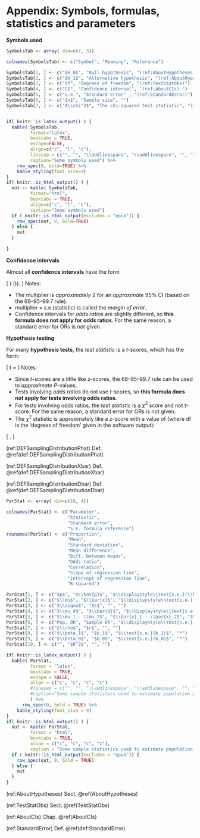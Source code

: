 
# Appendix: Symbols, formulas, statistics and parameters {#StatisticsAndParameters}


**Symbols used**

```r
SymbolsTab <- array( dim=c(7, 3))

colnames(SymbolsTab) <- c("Symbol", "Meaning", "Reference")

SymbolsTab[1, ] <- c("$H_0$", "Null hypothesis", "(ref:AboutHypotheses)")
SymbolsTab[2, ] <- c("$H_1$", "Alternative hypothesis", "(ref:AboutHypotheses)")
SymbolsTab[3, ] <- c("df", "Degrees of freedom", "(ref:TestStatObs)")
SymbolsTab[4, ] <- c("CI", "Confidence interval", "(ref:AboutCIs) ")
SymbolsTab[5, ] <- c("s.e.", "Standard error" , "(ref:StandardError)")
SymbolsTab[6, ] <- c("$n$", "Sample size", "")
SymbolsTab[7, ] <- c("$\\chi^2$", "The chi-squared test statistic", "(ref:TestStatObs) ")


if( knitr::is_latex_output() ) {
  kable( SymbolsTab,
         format="latex",
         booktabs = TRUE,
         escape=FALSE,
         align=c("c", "l", "c"),
         linesep = c("", "", "\\addlinespace", "\\addlinespace", "", "", ""),  # Else adds a space every 5 lines...
         caption="Some symbols used") %>%
	row_spec(0, bold=TRUE) %>%
    kable_styling(font_size=9)
}
if( knitr::is_html_output() ) {
  out <- kable( SymbolsTab,
         format="html",
         booktabs = TRUE,
         align=c("c", "l", "c"),
         caption="Some symbols used")
  if ( knitr::is_html_output(excludes = "epub")) {
    row_spec(out, 0, bold=TRUE)
  } else {
    out
  }
	
}
```




**Confidence intervals**

Almost all **confidence intervals** have the form

\[ 
    \text{statistic} \pm ( \text{multiplier} \times \text{s.e.}(\text{statistic})).
\]
Notes:

* The multiplier is *approximately* 2 for an *approximate* 95% CI (based on the 68--95--99.7 rule).
* $\text{multiplier} \times \text{s.e.}(\text{statistic})$ is called the *margin of error*.
* Confidence intervals for *odds ratios* are slightly different,
  so **this formula does not apply for odds ratios**.
  For the same reason,
  a standard error for ORs is not given.


**Hypothesis testing**

For many **hypothesis tests**,
the *test statistic*\index{test statistic}
is a $t$-scores,
which has the form:

\[
  t = \frac{\text{statistic} - \text{parameter}}{\text{s.e.}(\text{statistic})}
\]
Notes:

* Since $t$-scores are a little like $z$-scores,
  the 68--95--99.7 rule can be used to *approximate* $P$-values.
* Tests involving *odds ratios* do not use $t$-scores,
  so **this formula does not apply for tests involving odds ratios**.
* For tests involving odds ratios, the *test statistic*\index{test statistic}
  is a $\chi^2$ score and not $t$-score.
  For the same reason,
  a standard error for ORs is not given.
* The $\chi^2$ statistic is approximately like a $z$-score with a value of (where $\text{df}$ is the 'degrees of freedom' given in the software output):

\[
   \sqrt{\frac{\chi^2}{\text{df}}}.
\]

 


(ref:DEFSamplingDistributionPhat) Def. \@ref(def:DEFSamplingDistributionPhat)

(ref:DEFSamplingDistributionXbar) Def. \@ref(def:DEFSamplingDistributionXbar)

(ref:DEFSamplingDistributionDbar) Def. \@ref(def:DEFSamplingDistributionDbar)



```r
ParStat <- array( dim=c(10, 4))

colnames(ParStat) <- c("Parameter",
                       "Statistic",
                       "Standard error",
                       "S.E. formula reference")
rownames(ParStat) <- c("Proportion",
                       "Mean",
                       "Standard deviation",
                       "Mean difference",
                       "Diff. between means",
                       "Odds ratio",
                       "Correlation",
                       "Slope of regression line",
                       "Intercept of regression line",
                       "R-squared")

ParStat[1, ] <- c("$p$", "$\\hat{p}$", "$\\displaystyle\\text{s.e.}(\\hat{p}) = \\sqrt{\\frac{ \\hat{p} \\times (1 - \\hat{p})}{n}}$", "(ref:DEFSamplingDistributionPhat)")
ParStat[2, ] <- c("$\\mu$", "$\\bar{x}$", "$\\displaystyle\\text{s.e.}(\\bar{x}) = \\frac{s}{\\sqrt{n}}$", "(ref:DEFSamplingDistributionXbar) ")
ParStat[3, ] <- c("$\\sigma$", "$s$", "", "")
ParStat[4, ] <- c("$\\mu_d$", "$\\bar{d}$", "$\\displaystyle\\text{s.e.}(\\bar{d}) = \\frac{s_d}{\\sqrt{n}}$", "(ref:DEFSamplingDistributionDbar)")
ParStat[5, ] <- c("$\\mu_1 - \\mu_2$", "$\\bar{x}_1 - \\bar{x}_2$", "$\\displaystyle\\text{s.e.}(\\bar{x}_1 - \\bar{x}_2)$", "*")
ParStat[6, ] <- c("Pop. OR", "Sample OR", "$\\displaystyle\\text{s.e.}(\\text{sample OR})$", "*")
ParStat[7, ] <- c("$\\rho$", "$r$", "", "")
ParStat[8, ] <- c("$\\beta_1$", "$b_1$", "$\\text{s.e.}(b_1)$", "*")
ParStat[9, ] <- c("$\\beta_0$", "$b_0$", "$\\text{s.e.}(b_0)$", "*")
ParStat[10, ] <- c("", "$R^2$", "", "")

if( knitr::is_latex_output() ) {
  kable( ParStat,
         format = "latex",
         booktabs = TRUE,
         escape = FALSE,
         align = c("c", "c", "c", "c")
         #linesep = c("", "", "\\addlinespace", "\\addlinespace", "", "", "", ""),  # Else adds a space every 5 lines... 
         #caption="Some sample statistics used to estimate population parameters"
         ) %>%
	  row_spec(0, bold = TRUE) %>%
    kable_styling(font_size = 9)
}
if( knitr::is_html_output() ) {
  out <- kable( ParStat,
         format = "html",
         booktabs = TRUE,
         align = c("c", "c", "c", "c"),
         caption = "Some sample statistics used to estimate population parameters. Empty table cells means that these are not studied. The asterisk means that no formula is given in this text.")
  if ( knitr::is_html_output(excludes = "epub")) {
    row_spec(out, 0, bold = TRUE)
  } else {
    out
  }	
}
```



(ref:AboutHypotheses) Sect. \@ref(AboutHypotheses)

(ref:TestStatObs) Sect. \@ref(TestStatObs)

(ref:AboutCIs) Chap. \@ref(AboutCIs)

(ref:StandardError) Def. \@ref(def:StandardError)






